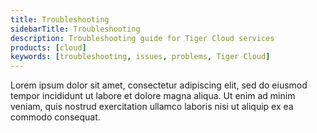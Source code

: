 ```yaml
---
title: Troubleshooting
sidebarTitle: Troubleshooting
description: Troubleshooting guide for Tiger Cloud services
products: [cloud]
keywords: [troubleshooting, issues, problems, Tiger Cloud]
---
```


Lorem ipsum dolor sit amet, consectetur adipiscing elit, sed do eiusmod tempor incididunt ut labore et dolore magna aliqua. Ut enim ad minim veniam, quis nostrud exercitation ullamco laboris nisi ut aliquip ex ea commodo consequat.